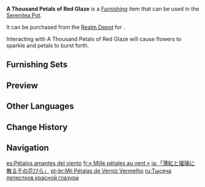 {{Furnishing Infobox
|id             = 372439
|image          = Item A Thousand Petals of Red Glaze.png
|category       = Landform
|subcategory    = Small Shrub
|quality        = 3
|adeptal_energy = 20
|load           = 50
|reduced_load   = 50
|description    = With its ball-shaped petals and radiant colors, this particular species is often used as an ornamental flower.<br>These plants do not lose in fluffiness to the [[dandelion]]s of [[Mondstadt]]. A little gentle breeze is all it takes for the red glaze petals of different colors to be sent flying into the air, where they shall dance intertwined.
|source1        = [[Realm Depot]]
|interaction    = Visual Animation
}}
'''A Thousand Petals of Red Glaze''' is a [[Furnishing]] item that can be used in the [[Serenitea Pot]].

It can be purchased from the [[Realm Depot]] for {{Item|Realm Currency|30|x=80}}.

Interacting with A Thousand Petals of Red Glaze will cause flowers to sparkle and petals to burst forth.

==Furnishing Sets==
{{Craft Usage|type=Furnishing Set}}

==Preview==
{{Preview
|file=Furnishing A Thousand Petals of Red Glaze Animation
}}

==Other Languages==
{{Other Languages
|en      = A Thousand Petals of Red Glaze
|zhs     = 「薄红榴璃散千瓣」
|zhs_rm  = "Báohóngliúlí Sàn Qiān Bàn"
|zht     = 「薄紅榴璃散千瓣」
|zht_rm  = "Báohóngliúlí Sàn Qiān Bàn"
|zh_tl   = 
|ja      = 「薄紅と瑠璃に散る千の花びら」
|ja_rm   = "Usubeni to Ruri ni Chiru Sen no Hanabira"
|ja_tl   = "A Thousand Petals of Light Pink and Lapis"
|ko      = 「적토색과 청색의 꽃잎」
|ko_rm   = "Jeoktosaekgwa Cheongsaek-ui Kkot'ip"
|ko_tl   = "Red-brown Colored and Blue Colored Petal"
|es      = Pétalos amantes del viento
|es_tl   = Wind-Loving Petals
|fr      = «&nbsp;Mille pétales au vent&nbsp;»
|fr_tl   = "Thousand Petals in the Wind"
|ru      = Тысяча лепестков красной глазури
|ru_tl   = A Thousand Petals of Red Glaze
|th      = "กลีบดอกไม้ที่โบยบิน"
|th_rm   = "Klip Dokmai thi Boi-bin"
|th_tl   = "Fluttering Flying Petals"
|vi      = Nghìn Cánh Hoa Men Đỏ
|vi_tl   = 
|de      = „Tausend rote Blütenblätter“
|de_tl   = "Thousand Red Petals"
|id      = "Ribuan Kelopak Merah dan Biru"
|id_tl   = "Thousands of Red and Blue Petals"
|pt      = Mil Pétalas de Verniz Vermelho
|pt_tl   = 
|tr      = Bin Yapraklı Mavi Yaldız
|tr_tl   = 
|it      = Ortensia Millepetali
|it_tl   = 
}}

==Change History==
{{Change History|2.2}}

==Navigation==
{{Furnishing Navbox|exterior}}

[[es:Pétalos amantes del viento]]
[[fr:« Mille pétales au vent »]]
[[ja:「薄紅と瑠璃に散る千の花びら」]]
[[pt-br:Mil Pétalas de Verniz Vermelho]]
[[ru:Тысяча лепестков красной глазури]]